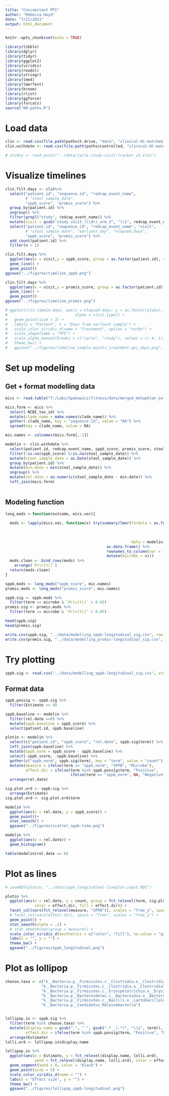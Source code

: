 ```yaml
---
title: "Concomitant PPI"
author: "Rebecca Hoyd"
date: "7/21/2021"
output: html_document
---
```


```r
knitr::opts_chunk$set(echo = TRUE)

library(tibble)
library(dplyr)
library(tidyr)
library(ggplot2)
library(viridis)
library(readxl)
library(stringr)
library(lme4)
library(lmerTest)
library(broom)
library(rlist)
library(ggforce)
library(forcats)
source("00-paths.R")
```


# Load data

```r

clin <- read.csv(file.path(paths$t.drive, "data", "clinical-OC-matched_resolved_limited.csv"), stringsAsFactors = F)
clin.withdate <- read.csv(file.path(paths$controlled, "clinical-OC-matched_resolved.csv"), stringsAsFactors = F)

# studcy <- read_excel("../data/cycle_study-visit-tracker_v3.xlsx")
```


# Visualize timelines

```r
clin.filt.days <- clin%>%
  select("patient.id", "sequence.id", "redcap_event_name", 
         # "stool_sample_date", 
         "sppb_score", "promis_score") %>%
  group_by(patient.id) %>%
  ungroup() %>%
  filter(grepl("study", redcap_event_name)) %>%
  mutate(visit = gsub("study_visit_(\\d+)_arm_2", "\\1", redcap_event_name)) %>%
  select("patient.id", "sequence.id", "redcap_event_name", "visit",
         # "stool_sample_date", "earliest_day", "elapsed.days", 
         "sppb_score", "promis_score") %>%
  add_count(patient.id) %>%
  filter(n > 1)

clin.filt.days %>%
  ggplot(aes(x = visit,y = sppb_score, group = as.factor(patient.id), color = as.factor(patient.id))) +
  geom_line() +
  geom_point()
ggsave("../figures/timeline_sppb.png")

clin.filt.days %>%
  ggplot(aes(x = visit,y = promis_score, group = as.factor(patient.id), color = as.factor(patient.id))) +
  geom_line() +
  geom_point()
ggsave("../figures/timeline_promis.png")
```

```r
# ggplot(clin.timein.days, aes(x = elapsed.days, y = as.factor(ylabs), shape = as.factor(ppi), color = ici.name,
#                              alpha = visit.type)) +
#   geom_point(size = 3) +
#   labs(y = "Patient", x = "Days from earliest sample") +
#   scale_color_viridis_d(name = "Treatment", option = "turbo") +
#   scale_shape(name = "PPI") +
#   scale_alpha_manual(breaks = c("cycle", "study"), values = c(.4, 1), guide = FALSE) +
#   theme_bw() +
#   ggsave("../figures/timeline_sample-points_treatment-ppi_days.png", height = 5, width = 5)
```

# Set up modeling

## Get + format modelling data

```r
mics <- read.table("T:/Labs/Spakowicz/fitness/data/merged_metaphlan_output.txt", sep = "\t", header = T, stringsAsFactors = F)

mics.form <- mics %>%
  select(-NCBI_tax_id) %>%
  mutate(clade_name = make.names(clade_name)) %>%
  gather(-clade_name, key = "sequence.id", value = "RA") %>%
  spread(key = clade_name, value = RA)

mic.names <- colnames(mics.form[,-1])
```

```r
modelin <- clin.withdate %>%
  select(patient.id, redcap_event_name, sppb_score, promis_score, stool_sample_date, sequence.id) %>%
  filter(!is.na(sppb_score) &!is.na(stool_sample_date)) %>%
  mutate(stool_sample_date = as.Date(stool_sample_date)) %>%
  group_by(patient.id) %>%
  mutate(min.date = min(stool_sample_date)) %>%
  ungroup() %>%
  mutate(rel.date = as.numeric(stool_sample_date - min.date)) %>%
  left_join(mics.form)
  
```
## Modeling function


```r
long_mods <-function(outcome, mics.vec){
  
  mods <- lapply(mics.vec, function(x) try(summary(lmer(formula = as.formula(paste0(outcome,
                                                                                    " ~ ",
                                                                                    x,
                                                                                    " + rel.date + (1|patient.id)")),
                                                        data = modelin))$coefficients %>%
                                             as.data.frame() %>%
                                             rownames_to_column(var = "term") %>%
                                             mutate(microbe = x)))
  mods.clean <- bind_rows(mods) %>%
    arrange(`Pr(>|t|)`)
  return(mods.clean)
}
```

```r
sppb.mods <- long_mods("sppb_score", mic.names)
promis.mods <- long_mods("promis_score", mic.names)
```

```r
sppb.sig <- sppb.mods %>%
  filter(term == microbe & `Pr(>|t|)` < 0.05)
promis.sig <- promis.mods %>%
  filter(term == microbe & `Pr(>|t|)` < 0.05)

head(sppb.sig)
head(promis.sig)
```

```r
write.csv(sppb.sig, "../data/modelling_sppb-longitudinal_sig.csv", row.names = F)
write.csv(promis.sig, "../data/modelling_promis-longitudinal_sig.csv", row.names = F)
```

# Try plotting

```r
sppb.sig <- read.csv("../data/modelling_sppb-longitudinal_sig.csv", stringsAsFactors = F)
```

## Format data

```r
sppb.possig <- sppb.sig %>%
  filter(Estimate >= 0)

sppb.baseline <- modelin %>%
  filter(rel.date ==0) %>%
  mutate(sppb.baseline = sppb_score) %>%
  select(patient.id, sppb.baseline)

plotin <- modelin %>%
  select(c("patient.id", "sppb_score", "rel.date", sppb.sig$term)) %>%
  left_join(sppb.baseline) %>%
  mutate(sppb_norm = sppb_score - sppb.baseline) %>%
  select(-sppb_score, -sppb.baseline) %>%
  gather(c("sppb_norm", sppb.sig$term), key = "term", value = "count") %>%
  mutate(measure = ifelse(term == "sppb_norm", "SPPB", "Microbe"),
         effect.dir = ifelse(term %in% sppb.possig$term, "Positive",
                             ifelse(term == "sppb_norm", NA, "Negative"))) %>%
  arrange(rel.date)

sig.plot.ord <- sppb.sig %>%
  arrange(Estimate)
sig.plot.ord <- sig.plot.ord$term
```

```r
modelin %>%
  ggplot(aes(x = rel.date, y = sppb_score)) +
  geom_point()+
  stat_smooth() +
  ggsave("../figures/scatter_sppb-time.png")

modelin %>%
  ggplot(aes(x = rel.date)) +
  geom_histogram()

table(modelin$rel.date == 0)
```

# Plot as lines

```r
# saveRDS(plotin, "../data/sppb_longitudinal-lineplot-input.RDS")

plotin %>%
  ggplot(aes(x = rel.date, y = count, group = fct_relevel(term, sig.plot.ord), 
             color = effect.dir, fill = effect.dir)) +
  facet_col(vars(fct_relevel(measure, "SPPB")), scales = "free_y", space = "free") +
  # facet_col(vars(effect.dir), space = "free", scales = "free_y") +
  geom_point() +
  stat_smooth(alpha = .2) +
  # stat_smooth(aes(group = measure)) + 
  scale_color_viridis_d(aesthetics = c("color", "fill"), na.value = "grey50", name = "Effect \ndirection") +
  labs(x = "", y = "") + 
  theme_bw() +
  ggsave("../figures/sppb_longitudinal.png")
```

# Plot as lollipop

```r
choose.taxa <- c("k__Bacteria.p__Firmicutes.c__Clostridia.o__Clostridiales.f__Peptostreptococcaceae.g__Romboutsia",
                "k__Bacteria.p__Firmicutes.c__Clostridia.o__Clostridiales.f__Lachnospiraceae.g__Lachnoclostridium.s__Lachnoclostridium_sp_An138",
                "k__Bacteria.p__Firmicutes.c__Erysipelotrichia.o__Erysipelotrichales.f__Erysipelotrichaceae.g__Absiella",
                "k__Bacteria.p__Bacteroidetes.c__Bacteroidia.o__Bacteroidales.f__Bacteroidaceae.g__Bacteroides.s__Bacteroides_stercorirosoris",
                "k__Bacteria.p__Firmicutes.c__Bacilli.o__Lactobacillales.f__Lactobacillaceae.g__Lactobacillus.s__Lactobacillus_rogosae", 
                "k__Bacteria.p__Candidatus_Melainabacteria")


lollipop.in <- sppb.sig %>%
  filter(term %in% choose.taxa) %>%
  mutate(display.name = gsub("_", " ", gsub(".*__(.*)", "\\1", term)),
         effect.dir = ifelse(term %in% sppb.possig$term, "Positive", "Negative")) %>%
  arrange(Estimate)
lolli.ord <- lollipop.in$display.name
```

```r
lollipop.in %>%
  ggplot(aes(x = Estimate, y = fct_relevel(display.name, lolli.ord),
             yend = fct_relevel(display.name, lolli.ord), color = effect.dir)) +
  geom_segment(xend = 0, color = "black") +
  geom_point(size = 5) +
  scale_color_viridis_d(name = "") +
  labs(x = "Effect size", y = "") +
  theme_bw() +
  ggsave("../figures/lollipop_sppb-longitudinal.png")
```
